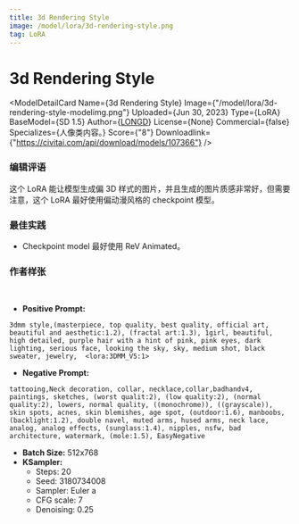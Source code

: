 ```yaml
---
title: 3d Rendering Style
image: /model/lora/3d-rendering-style.png
tag: LoRA
---
```


# 3d Rendering Style

<ModelDetailCard 
  Name={<span>3d Rendering Style</span>}
  Image={"/model/lora/3d-rendering-style-modelimg.png"}
  Uploaded={<span>Jun 30, 2023</span>}
  Type={<span>LoRA</span>}
  BaseModel={<span>SD 1.5</span>}
  Author={<a href="https://civitai.com/user/LONGD">LONGD</a>}
  License={<span>None</span>}
  Commercial={false}
  Specializes={<span>人像类内容。</span>}
  Score={"8"}
  Downloadlink={"https://civitai.com/api/download/models/107366"}
/>

### 编辑评语
这个 LoRA 能让模型生成偏 3D 样式的图片，并且生成的图片质感非常好，但需要注意，这个 LoRA 最好使用偏动漫风格的 checkpoint 模型。

### 最佳实践
* Checkpoint model 最好使用 ReV Animated。

### 作者样张
<br/>
<PhotoProvider>
  <PhotoView src="/model/lora/006.png">
    <img src="/model/lora/006.png" alt="" className='rounded-lg'/>
  </PhotoView>
</PhotoProvider>

* **Positive Prompt:** 
```plaintext
3dmm style,(masterpiece, top quality, best quality, official art, beautiful and aesthetic:1.2), (fractal art:1.3), 1girl, beautiful, high detailed, purple hair with a hint of pink, pink eyes, dark lighting, serious face, looking the sky, sky, medium shot, black sweater, jewelry,  <lora:3DMM_V5:1>
```
* **Negative Prompt:** 
```plaintext
tattooing,Neck decoration, collar, necklace,collar,badhandv4, paintings, sketches, (worst qualit:2), (low quality:2), (normal quality:2), lowers, normal quality, ((monochrome)), ((grayscale)), skin spots, acnes, skin blemishes, age spot, (outdoor:1.6), manboobs, (backlight:1.2), double navel, muted arms, hused arms, neck lace, analog, analog effects, (sunglass:1.4), nipples, nsfw, bad architecture, watermark, (mole:1.5), EasyNegative
```
* **Batch Size:** 512x768
* **KSampler:**
  * Steps: 20
  * Seed: 3180734008
  * Sampler: Euler a
  * CFG scale: 7
  * Denoising: 0.25